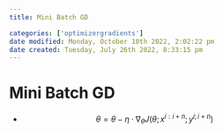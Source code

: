 ```yaml
---
title: Mini Batch GD

categories: ['optimizergradients']
date modified: Monday, October 10th 2022, 2:02:22 pm
date created: Tuesday, July 26th 2022, 8:33:15 pm
---
```


# Mini Batch GD
- $$\theta= \theta-\eta \cdot \nabla_{\theta}J(\theta; x^{i:i+n};y^{i;i+n})$$



